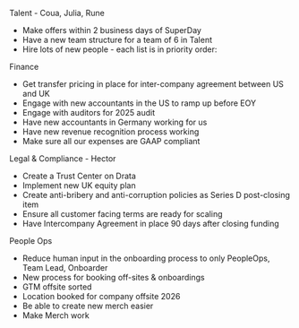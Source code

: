 Talent - Coua, Julia, Rune

* Make offers within 2 business days of SuperDay 
* Have a new team structure for a team of 6 in Talent
* Hire lots of new people - each list is in priority order:

Finance
* Get transfer pricing in place for inter-company agreement between US and UK
* Engage with new accountants in the US to ramp up before EOY 
* Engage with auditors for 2025 audit
* Have new accountants in Germany working for us
* Have new revenue recognition process working 
* Make sure all our expenses are GAAP compliant

Legal & Compliance - Hector

* Create a Trust Center on Drata
* Implement new UK equity plan
* Create anti-bribery and anti-corruption policies as Series D post-closing item
* Ensure all customer facing terms are ready for scaling 
* Have Intercompany Agreement in place 90 days after closing funding 

People Ops 

* Reduce human input in the onboarding process to only PeopleOps, Team Lead, Onboarder
* New process for booking off-sites & onboardings 
* GTM offsite sorted
* Location booked for company offsite 2026
* Be able to create new merch easier
* Make Merch work 

